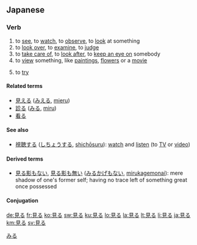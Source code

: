 ==Japanese==
{{ja-kanjitab|見}}

===Verb===
{{ja-verb|kk|type=2|hira=みる|rom=miru}}

# to [[see]], to [[watch]], to [[observe]], to [[look]] at something
# to [[look over]], to [[examine]], to [[judge]]
# to [[take care of]], to [[look after]], to [[keep an eye on]] somebody
# to [[view]] something, like [[painting]]s, [[flower]]s or a [[movie]]
# {{context|usually after the {{term||-て form|-[[te form]]}} of a verb}} to [[try]]

====Related terms====
*[[見える]] ([[みえる]], [[mieru]])
*[[診る]] ([[みる]], [[miru]])
*[[看る]]

====See also====
*[[視聴する]] ([[しちょうする]], [[shichōsuru]]): [[watch]] and [[listen]] (to [[TV]] or [[video]])

====Derived terms====
*[[見る影もない]], [[見る影も無い]] ([[みるかげもない]], [[mirukagemonai]]): mere shadow of one's former self; having no trace left of something great once possessed

====Conjugation====
{{ja-ichi|見|み|mi}}

[[Category:1000 Japanese basic words|みる]]

[[de:見る]]
[[fr:見る]]
[[ko:見る]]
[[sw:見る]]
[[ku:見る]]
[[lo:見る]]
[[la:見る]]
[[lt:見る]]
[[li:見る]]
[[ja:見る]]
[[km:見る]]
[[sv:見る]]
